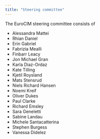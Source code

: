 ```yaml
---
title: "Steering committee"
---
```


The EuroCIM steering committee consists of 

- Alessandra Mattei 
- Rhian Daniel
- Erin Gabriel
- Fabrizia Mealli
- Finbarr Leacy
- Jon Michael Gran
- Karla Diaz-Ordaz
- Kate Tilling
- Kjetil Roysland
- Mats Stensrud
- Niels Richard Hansen
- Noemi Kreif
- Oliver Dukes
- Paul Clarke
- Richard Emsley
- Sara Geneletti
- Sabine Landau
- Michele Santacatterina
- Stephen Burgess
- Vanessa Didelez
